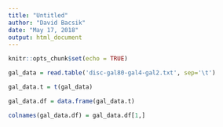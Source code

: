 ```yaml
---
title: "Untitled"
author: "David Bacsik"
date: "May 17, 2018"
output: html_document
---
```


```r
knitr::opts_chunk$set(echo = TRUE)
```

```r

gal_data = read.table('disc-gal80-gal4-gal2.txt', sep='\t')

gal_data.t = t(gal_data)

gal_data.df = data.frame(gal_data.t)

colnames(gal_data.df) = gal_data.df[1,]
```